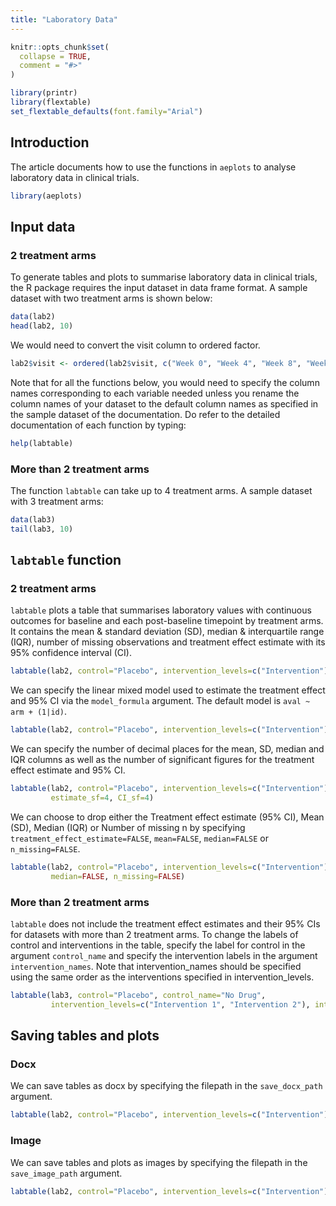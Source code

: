 ```yaml
---
title: "Laboratory Data"
---
```


```r
knitr::opts_chunk$set(
  collapse = TRUE,
  comment = "#>"
)
```

```r
library(printr)
library(flextable)
set_flextable_defaults(font.family="Arial")
```

## Introduction
The article documents how to use the functions in `aeplots` to analyse laboratory data in clinical trials.
```r
library(aeplots)
```

## Input data
### 2 treatment arms
To generate tables and plots to summarise laboratory data in clinical trials, the R package requires the input dataset in data frame format. A sample dataset with two treatment arms is shown below:
```r
data(lab2)
head(lab2, 10)
```

We would need to convert the visit column to ordered factor.
```r
lab2$visit <- ordered(lab2$visit, c("Week 0", "Week 4", "Week 8", "Week 12", "Week 16", "Week 20", "Week 24"))
```

Note that for all the functions below, you would need to specify the column names corresponding to each variable needed unless you rename the column names of your dataset to the default column names as specified in the sample dataset of the documentation. Do refer to the detailed documentation of each function by typing:
```r
help(labtable)
```

### More than 2 treatment arms
The function `labtable` can take up to 4 treatment arms. A sample dataset with 3 treatment arms:
```r
data(lab3)
tail(lab3, 10)
```

## `labtable` function
### 2 treatment arms
`labtable` plots a table that summarises laboratory values with continuous outcomes for baseline and each post-baseline timepoint by treatment arms. It contains the mean & standard deviation (SD), median & interquartile range (IQR), number of missing observations and treatment effect estimate with its 95% confidence interval (CI).
```r
labtable(lab2, control="Placebo", intervention_levels=c("Intervention"))
```

We can specify the linear mixed model used to estimate the treatment effect and 95% CI via the `model_formula` argument. The default model is `aval ~ arm + (1|id)`.
```r
labtable(lab2, control="Placebo", intervention_levels=c("Intervention"), model_formula="aval ~ arm + base + strat + time + (1|id) + (1|region)")
```

We can specify the number of decimal places for the mean, SD, median and IQR columns as well as the number of significant figures for the treatment effect estimate and 95% CI.
```r
labtable(lab2, control="Placebo", intervention_levels=c("Intervention"), mean_dp=2, SD_dp=2, median_dp=2, IQR_dp=2,
         estimate_sf=4, CI_sf=4)
```

We can choose to drop either the Treatment effect estimate (95% CI), Mean (SD), Median (IQR) or Number of missing n by specifying `treatment_effect_estimate=FALSE`, `mean=FALSE`, `median=FALSE` or `n_missing=FALSE`.
```r
labtable(lab2, control="Placebo", intervention_levels=c("Intervention"), treatment_effect_estimate=FALSE,
         median=FALSE, n_missing=FALSE)
```

### More than 2 treatment arms
`labtable` does not include the treatment effect estimates and their 95% CIs for datasets with more than 2 treatment arms. To change the labels of control and interventions in the table, specify the label for control in the argument `control_name` and specify the intervention labels in the argument `intervention_names`. Note that intervention_names should be specified using the same order as the interventions specified in intervention_levels.
```r
labtable(lab3, control="Placebo", control_name="No Drug", 
         intervention_levels=c("Intervention 1", "Intervention 2"), intervention_names=c("Drug A", "Drug B"))
```

## Saving tables and plots
### Docx
We can save tables as docx by specifying the filepath in the `save_docx_path` argument.
```r
labtable(lab2, control="Placebo", intervention_levels=c("Intervention"), save_docx_path="labtable.docx")
```

### Image
We can save tables and plots as images by specifying the filepath in the `save_image_path` argument.
```r
labtable(lab2, control="Placebo", intervention_levels=c("Intervention"), save_image_path="labimage.png")
```
